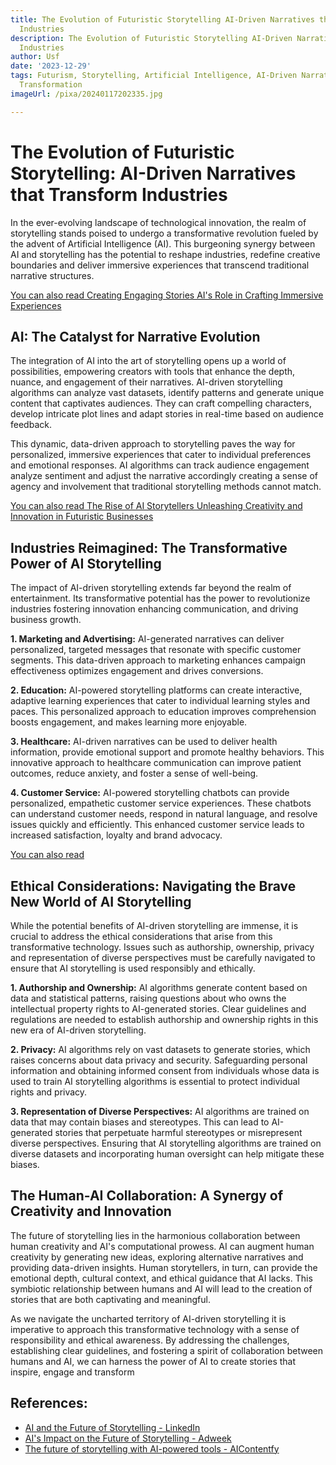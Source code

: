 ```yaml
---
title: The Evolution of Futuristic Storytelling AI-Driven Narratives that Transform
  Industries
description: The Evolution of Futuristic Storytelling AI-Driven Narratives that Transform
  Industries
author: Usf
date: '2023-12-29'
tags: Futurism, Storytelling, Artificial Intelligence, AI-Driven Narratives, Industry
  Transformation
imageUrl: /pixa/20240117202335.jpg

---
```

# The Evolution of Futuristic Storytelling:  AI-Driven Narratives that Transform Industries

In the ever-evolving  landscape of technological innovation, the realm of storytelling stands poised to undergo a transformative revolution fueled by  the advent of Artificial Intelligence  (AI). This burgeoning synergy between AI and storytelling has the  potential to reshape industries,  redefine creative  boundaries and deliver immersive experiences that transcend  traditional narrative structures.

[You can also read Creating Engaging Stories AI's Role in Crafting Immersive  Experiences](Creating%20Engaging%20Stories%20AI%27s%20Role%20in%20Crafting%20Immersive%20Experiences)


## AI: The Catalyst for  Narrative Evolution

The integration of AI into the  art of storytelling opens up a world of possibilities,  empowering creators with tools that enhance the depth, nuance, and engagement of their narratives. AI-driven storytelling  algorithms can analyze vast datasets, identify patterns  and generate unique content that captivates audiences. They can  craft compelling characters, develop intricate plot lines and adapt stories in real-time based on audience feedback.

This dynamic, data-driven approach to storytelling paves  the way  for personalized, immersive experiences that cater to individual preferences and emotional responses. AI algorithms can track audience  engagement analyze sentiment and adjust the narrative accordingly creating a sense of  agency and involvement that traditional storytelling methods cannot match.

[You can  also read The Rise of AI Storytellers Unleashing Creativity and Innovation in Futuristic Businesses](The%20Rise%20of%20AI%20Storytellers%20Unleashing%20Creativity%20and%20Innovation%20in%20Futuristic%20Businesses)


## Industries Reimagined: The  Transformative Power of AI Storytelling

The impact of AI-driven storytelling extends far beyond the realm of entertainment. Its  transformative potential has the power  to revolutionize industries fostering innovation enhancing communication, and driving  business growth.

**1. Marketing and Advertising:** AI-generated narratives can deliver personalized, targeted messages that  resonate with specific customer segments. This data-driven approach to marketing enhances campaign effectiveness optimizes engagement and drives conversions.

**2. Education:** AI-powered storytelling platforms  can create interactive, adaptive learning experiences that cater to individual learning styles and  paces. This personalized approach to education improves comprehension boosts engagement,  and makes learning more enjoyable.

**3. Healthcare:** AI-driven narratives can be used  to deliver health  information, provide emotional support  and promote healthy behaviors.  This innovative approach to healthcare communication can improve patient outcomes, reduce anxiety, and foster a sense of well-being.

**4. Customer Service:**  AI-powered storytelling chatbots can provide personalized, empathetic customer service experiences. These chatbots can  understand customer needs, respond in natural language, and resolve issues quickly and efficiently. This enhanced customer service  leads to increased  satisfaction, loyalty and brand advocacy.

[You can also read ]()


## Ethical Considerations:  Navigating  the Brave New World of AI Storytelling

While the potential benefits of AI-driven storytelling are immense, it is crucial to address the ethical considerations that arise from this transformative technology. Issues such as authorship, ownership, privacy and  representation of diverse perspectives must be carefully navigated to ensure  that AI storytelling is used responsibly and ethically.

**1. Authorship and Ownership:** AI algorithms generate content based on data and statistical  patterns, raising questions about who owns the intellectual property  rights to AI-generated stories. Clear guidelines and regulations are needed to establish authorship and ownership rights in this new era of  AI-driven storytelling.

**2. Privacy:** AI  algorithms rely on vast datasets to  generate stories, which raises concerns about data privacy  and security. Safeguarding personal information and obtaining informed consent from  individuals  whose data is used to train AI storytelling algorithms is essential to protect individual rights and privacy.

**3. Representation of Diverse Perspectives:** AI algorithms are trained on  data that may contain biases and stereotypes. This can lead to AI-generated stories that perpetuate harmful stereotypes or misrepresent diverse perspectives. Ensuring that AI storytelling algorithms  are trained  on diverse  datasets and incorporating human oversight can help mitigate these  biases.

## The Human-AI Collaboration: A Synergy of Creativity and Innovation

The future of storytelling lies in the  harmonious collaboration between human  creativity  and AI's computational prowess.  AI can augment human creativity  by generating new ideas, exploring alternative narratives and providing  data-driven insights. Human storytellers, in turn, can provide the emotional depth,  cultural context, and  ethical guidance that AI lacks. This symbiotic relationship between humans and AI will lead  to the creation of stories that are both captivating and meaningful.

As  we navigate the uncharted territory of AI-driven storytelling it is imperative to approach this  transformative technology with a sense of responsibility and ethical  awareness. By addressing the challenges, establishing clear guidelines, and  fostering a spirit of collaboration between humans and  AI, we can harness the power of  AI to  create stories  that inspire, engage and transform

## References:
- [AI and the Future of Storytelling - LinkedIn](https://www.linkedin.com/pulse/ai-future-storytelling-how-machine-learning-narrative-daniel-bron)
- [AI's Impact on the Future of Storytelling - Adweek](https://www.adweek.com/sponsored/ais-impact-on-the-future-of-storytelling/)
- [The future of storytelling with AI-powered tools - AIContentfy](https://aicontentfy.com/en/blog/future-of-storytelling-with-ai-powered-tools)
